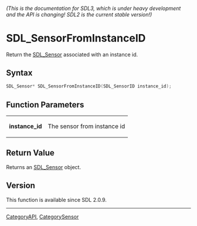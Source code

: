 ====== (This is the documentation for SDL3, which is under heavy development and the API is changing! SDL2 is the current stable version!) ======
= SDL_SensorFromInstanceID =

Return the [[SDL_Sensor]] associated with an instance id.

== Syntax ==

<syntaxhighlight lang='c'>
SDL_Sensor* SDL_SensorFromInstanceID(SDL_SensorID instance_id);
</syntaxhighlight>

== Function Parameters ==

{|
|'''instance_id'''
|The sensor from instance id
|}

== Return Value ==

Returns an [[SDL_Sensor]] object.

== Version ==

This function is available since SDL 2.0.9.

----
[[CategoryAPI]], [[CategorySensor]]



